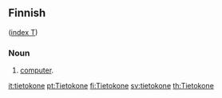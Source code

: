 ==Finnish==
([[Wiktionary:Finnish_index_t|index T]])

===Noun===

# [[computer]].

[[it:tietokone]]
[[pt:Tietokone]]
[[fi:Tietokone]]
[[sv:tietokone]]
[[th:Tietokone]]